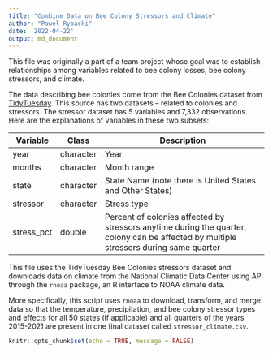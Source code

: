 ```yaml
---
title: "Combine Data on Bee Colony Stressors and Climate"
author: "Paweł Rybacki"
date: '2022-04-22'
output: md_document
---
```


This file was originally a part of a team project whose goal was to establish relationships among variables related to bee colony losses, bee colony stressors, and climate. 

The data describing bee colonies come from the Bee Colonies dataset from [TidyTuesday](https://github.com/rfordatascience/tidytuesday/blob/master/data/2022/2022-01-11/readme.md#bee-colonies). This source has two datasets – related to colonies and stressors. The stressor dataset has 5 variables and 7,332 observations. Here are the explanations of variables in these two subsets:

| Variable   | Class     | Description                                                                                                                             |
|------------|-----------|-----------------------------------------------------------------------------------------------------------------------------------------|
| year       | character | Year                                                                                                                                    |
| months     | character | Month range                                                                                                                             |
| state      | character | State Name (note there is United States and Other States)                                                                               |
| stressor   | character | Stress type                                                                                                                             |
| stress_pct | double    | Percent of colonies affected by stressors anytime during the quarter, colony can be affected by multiple stressors during same quarter |

This file uses the TidyTuesday Bee Colonies stressors dataset and downloads data on climate from the National Climatic Data Center using API through the `rnoaa` package, an R interface to NOAA climate data.

More specifically, this script uses `rnoaa` to download, transform, and merge data so that the temperature, precipitation, and bee colony stressor types and effects for all 50 states (if applicable) and all quarters of the years 2015-2021 are present in one final dataset called `stressor_climate.csv`. 

```r
knitr::opts_chunk$set(echo = TRUE, message = FALSE)
```